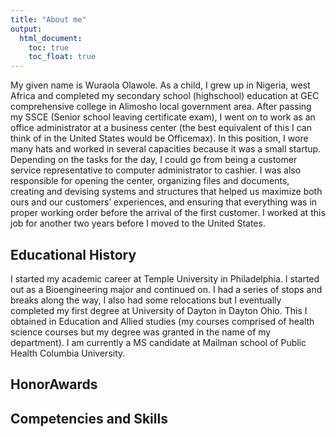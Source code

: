 ```yaml
---
title: "About me"
output: 
  html_document:
    toc: true
    toc_float: true
---
```



My given name is Wuraola Olawole. As a child, I grew up in Nigeria, west Africa and completed my secondary school (highschool) education at GEC comprehensive college in Alimosho local government area. After passing my SSCE (Senior school leaving certificate exam), I went on to work as an office administrator at a business center (the best equivalent of this I can think of in the United States would be Officemax). In this position, I wore many hats and worked in several capacities because it was a small startup. Depending on the tasks for the day, I could go from being a customer service representative to computer administrator to cashier. I was also responsible for opening the center, organizing files and documents, creating and devising systems and structures that helped us maximize both ours and our customers' experiences, and ensuring that everything was in proper working order before the arrival of the first customer. I worked at this job for another two years before I moved to the United States.


## Educational History

I started my academic career at Temple University in Philadelphia. I started out as a Bioengineering major and continued on. I had a series of stops and breaks along the way, I also had some relocations but I eventually completed my first degree at University of Dayton in Dayton Ohio. This I obtained in Education and Allied studies (my courses comprised of health science courses but my degree was granted in the name of my department). I am currently a MS candidate at Mailman school of Public Health Columbia University.

## HonorAwards

## Competencies and Skills